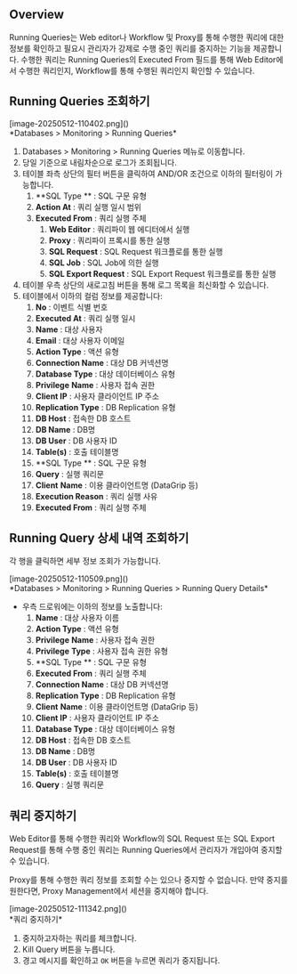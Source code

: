 
## Overview

Running Queries는 Web editor나 Workflow 및 Proxy를 통해 수행한 쿼리에 대한 정보를 확인하고 필요시 관리자가 강제로 수행 중인 쿼리를 중지하는 기능을 제공합니다. 수행한 쿼리는 Running Queries의 Executed From 필드를 통해 Web Editor에서 수행한 쿼리인지, Workflow를 통해 수행된 쿼리인지 확인할 수 있습니다.

## Running Queries 조회하기

<p align="center">
<div>[image-20250512-110402.png]()</div>
*Databases &gt; Monitoring &gt; Running Queries*
</p>

1. Databases &gt; Monitoring &gt; Running Queries 메뉴로 이동합니다.
2. 당일 기준으로 내림차순으로 로그가 조회됩니다.
3. 테이블 좌측 상단의 필터 버튼을 클릭하여 AND/OR 조건으로 이하의 필터링이 가능합니다.
    1.  **SQL Type ** : SQL 구문 유형
    2.  **Action At**  : 쿼리 실행 일시 범위
    3.  **Executed From**  : 쿼리 실행 주체
        1.  **Web Editor**  : 쿼리파이 웹 에디터에서 실행
        2.  **Proxy**  : 쿼리파이 프록시를 통한 실행
        3.  **SQL Request**  : SQL Request 워크플로를 통한 실행
        4.  **SQL Job**  : SQL Job에 의한 실행
        5.  **SQL Export Request**  : SQL Export Request 워크플로를 통한 실행
4. 테이블 우측 상단의 새로고침 버튼을 통해 로그 목록을 최신화할 수 있습니다.
5. 테이블에서 이하의 컬럼 정보를 제공합니다:
    1.  **No**  : 이벤트 식별 번호
    2.  **Executed At**  : 쿼리 실행 일시
    3.  **Name**  : 대상 사용자
    4.  **Email**  : 대상 사용자 이메일
    5.  **Action Type**  : 액션 유형
    6.  **Connection Name**  : 대상 DB 커넥션명
    7.  **Database Type**  : 대상 데이터베이스 유형
    8.  **Privilege**   **Name**  : 사용자 접속 권한
    9.  **Client IP**  : 사용자 클라이언트 IP 주소
    10.  **Replication Type**  : DB Replication 유형
    11.  **DB Host**  : 접속한 DB 호스트
    12.  **DB Name**  : DB명
    13.  **DB User**  : DB 사용자 ID
    14.  **Table(s)**  : 호출 테이블명
    15.  **SQL Type ** : SQL 구문 유형
    16.  **Query**  : 실행 쿼리문
    17.  **Client**   **Name**  : 이용 클라이언트명 (DataGrip 등)
    18.  **Execution Reason**  : 쿼리 실행 사유
    19.  **Executed From**  : 쿼리 실행 주체

## Running Query 상세 내역 조회하기

각 행을 클릭하면 세부 정보 조회가 가능합니다.
<p align="center">
<div>[image-20250512-110509.png]()</div>
*Databases &gt; Monitoring &gt; Running Queries &gt; Running Query Details*
</p>

* 우측 드로워에는 이하의 정보를 노출합니다:
    1.  **Name**  : 대상 사용자 이름
    2.  **Action Type**  : 액션 유형
    3.  **Privilege**   **Name**  : 사용자 접속 권한
    4.  **Privilege**   **Type**  : 사용자 접속 권한 유형
    5.  **SQL Type ** : SQL 구문 유형
    6.  **Executed From**  : 쿼리 실행 주체
    7.  **Connection Name**  : 대상 DB 커넥션명
    8.  **Replication Type**  : DB Replication 유형
    9.  **Client**   **Name**  : 이용 클라이언트명 (DataGrip 등)
    10.  **Client IP**  : 사용자 클라이언트 IP 주소
    11.  **Database Type**  : 대상 데이터베이스 유형
    12.  **DB Host**  : 접속한 DB 호스트
    13.  **DB Name**  : DB명
    14.  **DB User**  : DB 사용자 ID
    15.  **Table(s)**  : 호출 테이블명
    16.  **Query**  : 실행 쿼리문

## 쿼리 중지하기

Web Editor를 통해 수행한 쿼리와 Workflow의 SQL Request 또는 SQL Export Request를 통해 수행 중인 쿼리는 Running Queries에서 관리자가 개입아여 중지할 수 있습니다.

<Callout type="info">
Proxy를 통해 수행한 쿼리 정보를 조회할 수는 있으나 중지할 수 없습니다. 만약 중지를 원한다면, Proxy Management에서 세션을 중지해야 합니다.
</Callout>
<p align="center">
<div>[image-20250512-111342.png]()</div>
*쿼리 중지하기*
</p>

1. 중지하고자하는 쿼리를 체크합니다.
2. Kill Query 버튼을 누릅니다.
3. 경고 메시지를 확인하고 `OK` 버튼을 누르면 쿼리가 중지됩니다.
